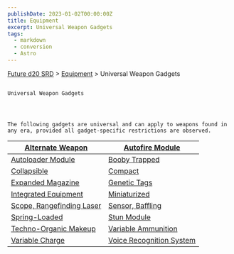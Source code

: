 ```yaml
---
publishDate: 2023-01-02T00:00:00Z
title: Equipment
excerpt: Universal Weapon Gadgets
tags:
  - markdown
  - conversion
  - Astro
---
```







[Future d20 SRD](/#futureD20)
     > [Equipment](future-d20-srd-equipment-index)
     > Universal Weapon Gadgets
    




## 
    Universal Weapon Gadgets
   



    The following gadgets are universal and can apply to weapons found in any era, provided all gadget-specific restrictions are observed.
   



| [Alternate Weapon](future-d20-srd-equipment-gadgets-universal-weapons-alternate-weapon) | [Autofire Module](future-d20-srd-equipment-gadgets-universal-weapons-autofire-module) |
|---|---|
| [Autoloader Module](future-d20-srd-equipment-gadgets-universal-weapons-autoloader-module) | [Booby Trapped](future-d20-srd-equipment-gadgets-universal-weapons-booby-trapped) |
| [Collapsible](future-d20-srd-equipment-gadgets-universal-weapons-collapsible) | [Compact](future-d20-srd-equipment-gadgets-universal-weapons-compact) |
| [Expanded Magazine](future-d20-srd-equipment-gadgets-universal-weapons-expanded-magazine) | [Genetic Tags](future-d20-srd-equipment-gadgets-universal-weapons-genetic-tags) |
| [Integrated Equipment](future-d20-srd-equipment-gadgets-universal-weapons-integrated-equipment) | [Miniaturized](future-d20-srd-equipment-gadgets-universal-weapons-miniaturized) |
| [Scope, Rangefinding Laser](future-d20-srd-equipment-gadgets-universal-weapons-scope-rangefinding-laser) | [Sensor, Baffling](future-d20-srd-equipment-gadgets-universal-weapons-sensor-baffling) |
| [Spring-Loaded](future-d20-srd-equipment-gadgets-universal-weapons-spring-loaded) | [Stun Module](future-d20-srd-equipment-gadgets-universal-weapons-stun-module) |
| [Techno-Organic Makeup](future-d20-srd-equipment-gadgets-universal-weapons-techno-organic-makeup) | [Variable Ammunition](future-d20-srd-equipment-gadgets-universal-weapons-variable-ammunition) |
| [Variable Charge](future-d20-srd-equipment-gadgets-universal-weapons-variable-charge) | [Voice Recognition System](future-d20-srd-equipment-gadgets-universal-weapons-voice-recognition-system) |
